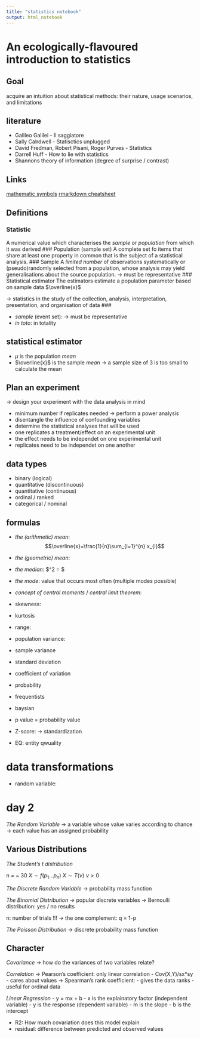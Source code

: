 ```yaml
---
title: "statistics notebook"
output: html_notebook
---
```


# An ecologically-flavoured introduction to statistics

## Goal
acquire an intuition about statistical methods: their nature, usage scenarios, and limitations

## literature
- Galileo Galilei - Il saggiatore
- Sally Calrdwell - Statisctics unplugged
- David Fredman, Robert Pisani, Roger Purves - Statistics
- Darrell Huff - How to lie with statistics
- Shannons theory of information (degree of surprise / contrast)

## Links
[mathematic symbols](https://www.calvin.edu/~rpruim/courses/s341/S17/from-class/MathinRmd.html)
[rmarkdown cheatsheet](https://rstudio.com/wp-content/uploads/2015/02/rmarkdown-cheatsheet.pdf)

## Definitions
### Statistic
A numerical value which characterises the *sample* or *population* from which it was derived
### Population (sample set)
A complete set fo items that share at least one property in common that is the subject of a statistical analysis.
### Sample
A *limited number* of observations systematically or (pseudo)randomly selected from a population, whose analysis may yield generalisations about the source population. $\rightarrow$ must be representative
### Statistical estimator
The estimators estimate a population parameter based on sample data
$\overline{x}$




$\rightarrow$ statistics in the study of the collection, analysis, interpretation, presentation, and organisation of data
### 


- *sample* (event set): $\rightarrow$ must be representative
- *in toto*: in totality


## statistical estimator
- $\mu$ is the population *mean*
- $\overline{x}$ is the sample *mean*
$\rightarrow$ a sample size of 3 is too small to calculate the mean

## Plan an experiment
$\rightarrow$ design your experiment with the data analysis in mind

- minimum number if replicates needed $\rightarrow$ perform a power analysis
- disentangle the influence of confounding variables
- determine the statistical analyses that will be used
- one replicates a treatment/effect on an experimental unit
- the effect needs to be independet on one experimental unit
- replicates need to be independet on one another

## data types

- binary (logical)
- quantitative (discontinuous)
- quantitative (continuous)
- ordinal / ranked
- categorical / nominal

## formulas

- *the (arithmetic) mean*: $$\overline{x}=\frac{1}{n}\sum_{i=1}^{n} x_{i}$$
- *the (geometric) mean*: 
- *the median*: $\sigma ^2 = \frac{1}{\overline{x}} \sum $
- *the mode*: value that occurs most often (multiple modes possible)
- *concept of central moments* / *central limit theorem*: 

- skewness: 
- kurtosis
- range: 
- population variance: 
- sample variance
- standard deviation
- coefficient of variation
- probability
- frequentists
- baysian
- p value = probability value
- Z-score: $\rightarrow$ standardization 
- EQ: entity qwuality

# data transformations



- random variable: 



# day 2

*The Random Variable*
$\rightarrow$ a variable whose value varies according to chance
$\rightarrow$ each value has an assigned probability

## Various Distributions
*The Student's t distribution*

n = ~ 30
$X \sim f(p_{1} \dots p_{n})$
$X \sim T(\nu)$
$\nu > 0$

*The Discrete Random Variable*
$\rightarrow$ probability mass function

*The Binomial Distribution*
$\rightarrow$ popular discrete variables
$\rightarrow$ Bernoulli distribution: yes / no results

n: number of trials !!!
$\rightarrow$ the one complement: q = 1-p

*The Poisson Distribution* 
$\rightarrow$ discrete probability mass function

## Character

*Covariance*
$\rightarrow$ how do the variances of two variables relate?

*Correlation*
$\rightarrow$ Pearson's coefficient: only linear correlation
- Cov(X,Y)/sx*sy
- cares about values
$\rightarrow$ Spearman's rank coefficient: 
- gives the data ranks
- useful for ordinal data

*Linear Regression*
- y = mx + b
- x is the explainatory factor (independent variable)
- y is the response (dependent variable)
- m is the slope
- b is the intercept

- R2: How much covariation does this model explain
- residual: difference between predicted and observed values






